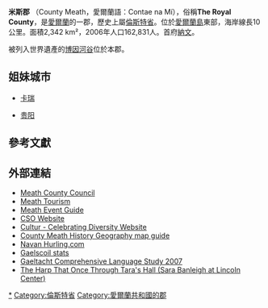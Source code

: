 {{Link style|time=2015-12-13T14:50:11+00:00}}
{{Infobox settlement
|name                   = 米斯郡
|other_name             = <small>''Contae na Mí''</small>
|image_shield           = Meath coa.svg
|motto = ''Tré Neart le Chéile''{{spaces|2}}<small>([[Irish_language|Irish]])</small><br/>"Together Strong"
|image_map              = Island of Ireland location map Meath.svg
|area_total_km2         = 2342
|area_rank              = [[:en:List_of_Irish_counties_by_area|14th]]
|seat_type              = [[郡治|郡治]]
|seat                   = [[納文|納文]]
|blank_name_sec1        = {{tsl|en|Vehicle registration plates of Ireland|愛爾蘭車輛牌照|車輛牌照}}
|blank_info_sec1        = MH
|population_total       = 184135
|population_rank        = [[:en:List_of_Irish_counties_by_population|9th]]
|population_as_of       = 2011
|government_type        = [[:en:Meath_County_Council|郡議會]]
|subdivision_type3      = 下議院
|subdivision_name3      = [[:en:Meath_East_(Dáil_Éireann_constituency)|東米斯]]<br>[[:en:Meath_West_(Dáil_Éireann_constituency)|西米斯]]<br>[[:en:Louth_(Dáil_Éireann_constituency)|勞斯]]
|subdivision_type4      = 歐盟議會
|subdivision_name4      = [[:en:East_(European_Parliament_constituency)|東]]
|subdivision_type       = [[主權國家|國家]]
|subdivision_name       = [[愛爾蘭共和國|愛爾蘭]]
|subdivision_type1      = [[愛爾蘭省份|省份]]
|subdivision_name1      = [[倫斯特省|倫斯特]]
|website                = {{URL|www.meath.ie}}
}}
'''米斯郡''' （County Meath，愛爾蘭語：Contae na Mí），俗稱'''The Royal County'''，是[[愛爾蘭共和國|愛爾蘭]]的一郡，歷史上屬[[倫斯特省|倫斯特省]]。位於[[愛爾蘭島|愛爾蘭島]]東部，海岸線長10公里。面積2,342 km²，2006年人口162,831人。首府[[納文|納文]]。

被列入世界遺產的[[博因河谷|博因河谷]]位於本郡。
== 姐妹城市 ==
* {{USA}}[[卡瑞_(北卡羅萊納州)|卡瑞]]
* {{CHN}}[[贵阳|贵阳]]

==參考文獻==
{{Reflist}}

==外部連結==
{{Commonscat|County Meath|米斯郡}}
*[http://www.meath.ie/ Meath County Council] {{Wayback|url=http://www.meath.ie/ |date=20071119023003 }}
*[http://www.meathtourism.ie/ Meath Tourism] {{Wayback|url=http://www.meathtourism.ie/ |date=20070208074056 }}
*[http://www.meg.ie/ Meath Event Guide]
*[http://www.cso.ie/census/ CSO Website] {{Wayback|url=http://www.cso.ie/census/ |date=20050309005718 }}
*[http://www.cultur.ie Cultur - Celebrating Diversity Website]
*[https://web.archive.org/web/20051214053622/http://meath.travelinireland.com/ County Meath History Geography map guide]
*[https://web.archive.org/web/20090808062715/http://navanhurling.com/ Navan Hurling.com]
*[http://www.gaelscoileanna.ie/assets/Staitistic%C3%AD-2010-2011_Gaeilge.pdf Gaelscoil stats] {{Wayback|url=http://www.gaelscoileanna.ie/assets/Staitistic%C3%AD-2010-2011_Gaeilge.pdf |date=20120419091247 }}
* [https://web.archive.org/web/20140912104226/http://www.ahg.gov.ie/ie/Straiteis20BliaindonGhaeilge/Foilseachain/Staid%C3%A9ar%20Cuimsitheach%20Teangeola%C3%ADoch%20ar%20%C3%9As%C3%A1id%20na%20Gaeilge%20sa%20Ghaeltacht%20%28achoimre%29.pdf Gaeltacht Comprehensive Language Study 2007]
* [http://www.youtube.com/watch?v=X-oERF0CqtM The Harp That Once Through Tara's Hall (Sara Banleigh at Lincoln Center)]

{{Coord|53|40|N|6|40|W|region:IE_type:adm1st_source:GNS-enwiki|display=title}}

{{愛爾蘭行政區劃}}
{{DEFAULTSORT:Meath}}
[[Category:米斯郡|*]]
[[Category:倫斯特省|Category:倫斯特省]]
[[Category:愛爾蘭共和國的郡|Category:愛爾蘭共和國的郡]]